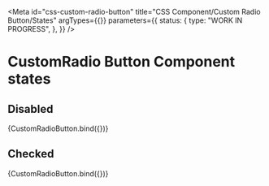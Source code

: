<!-- @license CC0-1.0 -->


<Meta
  id="css-custom-radio-button"
  title="CSS Component/Custom Radio Button/States"
  argTypes={{}}
  parameters={{
    status: {
      type: "WORK IN PROGRESS",
    },
  }}
/>

# CustomRadio Button Component states

## Disabled

<Canvas>
  <Story
    name="disabled"
    args={{
      ...defaultArgs,
      disabled: true,
    }}
  >
    {CustomRadioButton.bind({})}
  </Story>
</Canvas>

## Checked

<Canvas>
  <Story
    name="checked"
    args={{
      ...defaultArgs,
      checked: true,
    }}
  >
    {CustomRadioButton.bind({})}
  </Story>
</Canvas>
